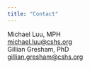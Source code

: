 ```yaml
---
title: "Contact"
---
```


| Michael Luu, MPH
| [michael.luu\@cshs.org](mailto:%20michael.luu@cshs.org)

| Gillian Gresham, PhD
| [gillian.gresham\@cshs.org](mailto:%gillian.gresham@cshs.org)
